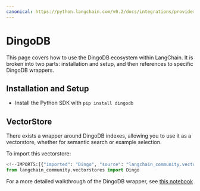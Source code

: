 ```yaml
---
canonical: https://python.langchain.com/v0.2/docs/integrations/providers/dingo/
---
```


# DingoDB

This page covers how to use the DingoDB ecosystem within LangChain.
It is broken into two parts: installation and setup, and then references to specific DingoDB wrappers.

## Installation and Setup
- Install the Python SDK with `pip install dingodb`

## VectorStore

There exists a wrapper around DingoDB indexes, allowing you to use it as a vectorstore,
whether for semantic search or example selection.

To import this vectorstore:
```python
<!--IMPORTS:[{"imported": "Dingo", "source": "langchain_community.vectorstores", "docs": "https://api.python.langchain.com/en/latest/vectorstores/langchain_community.vectorstores.dingo.Dingo.html", "title": "DingoDB"}]-->
from langchain_community.vectorstores import Dingo
```

For a more detailed walkthrough of the DingoDB wrapper, see [this notebook](/docs/integrations/vectorstores/dingo)